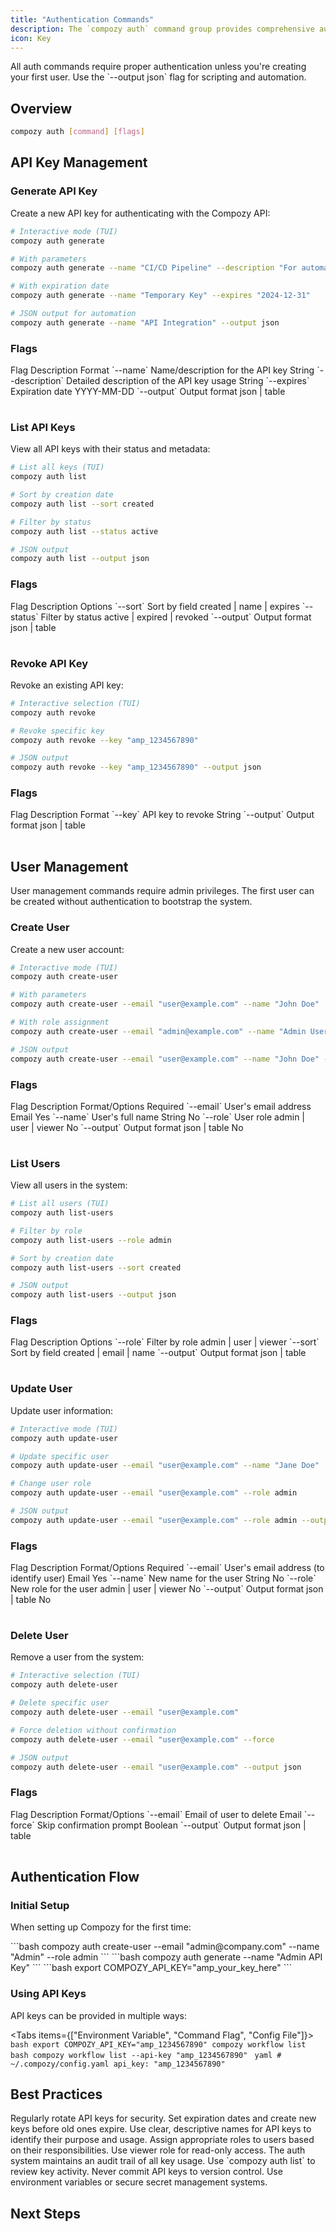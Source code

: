 ```yaml
---
title: "Authentication Commands"
description: The `compozy auth` command group provides comprehensive authentication and API key management capabilities. These commands support both interactive TUI and automation-friendly JSON output modes.
icon: Key
---
```


<Callout type="warning">
All auth commands require proper authentication unless you're creating your first user. Use the `--output json` flag for scripting and automation.
</Callout>

## Overview

```bash
compozy auth [command] [flags]
```

<FeatureCardList cols={2} size="sm">
  <FeatureCard
    title="API Key Management"
    description="Generate, list, and revoke API keys for secure authentication"
    icon="Key"
  />
  <FeatureCard
    title="User Administration"
    description="Create and manage user accounts with role-based access control"
    icon="Users"
  />
  <FeatureCard
    title="Interactive TUI"
    description="User-friendly text interface for simplified operations"
    icon="Terminal"
  />
  <FeatureCard
    title="Automation Ready"
    description="JSON output format for seamless CI/CD and script integration"
    icon="Bot"
  />
</FeatureCardList>

## API Key Management

### Generate API Key

Create a new API key for authenticating with the Compozy API:

```bash
# Interactive mode (TUI)
compozy auth generate

# With parameters
compozy auth generate --name "CI/CD Pipeline" --description "For automated deployments"

# With expiration date
compozy auth generate --name "Temporary Key" --expires "2024-12-31"

# JSON output for automation
compozy auth generate --name "API Integration" --output json
```

### Flags

<Table>
  <TableHeader>
    <TableRow>
      <TableHead>Flag</TableHead>
      <TableHead>Description</TableHead>
      <TableHead>Format</TableHead>
    </TableRow>
  </TableHeader>
  <TableBody>
    <TableRow>
      <TableCell>`--name`</TableCell>
      <TableCell>Name/description for the API key</TableCell>
      <TableCell>String</TableCell>
    </TableRow>
    <TableRow>
      <TableCell>`--description`</TableCell>
      <TableCell>Detailed description of the API key usage</TableCell>
      <TableCell>String</TableCell>
    </TableRow>
    <TableRow>
      <TableCell>`--expires`</TableCell>
      <TableCell>Expiration date</TableCell>
      <TableCell>YYYY-MM-DD</TableCell>
    </TableRow>
    <TableRow>
      <TableCell>`--output`</TableCell>
      <TableCell>Output format</TableCell>
      <TableCell>json | table</TableCell>
    </TableRow>
  </TableBody>
</Table>

### List API Keys

View all API keys with their status and metadata:

```bash
# List all keys (TUI)
compozy auth list

# Sort by creation date
compozy auth list --sort created

# Filter by status
compozy auth list --status active

# JSON output
compozy auth list --output json
```

### Flags

<Table>
  <TableHeader>
    <TableRow>
      <TableHead>Flag</TableHead>
      <TableHead>Description</TableHead>
      <TableHead>Options</TableHead>
    </TableRow>
  </TableHeader>
  <TableBody>
    <TableRow>
      <TableCell>`--sort`</TableCell>
      <TableCell>Sort by field</TableCell>
      <TableCell>created | name | expires</TableCell>
    </TableRow>
    <TableRow>
      <TableCell>`--status`</TableCell>
      <TableCell>Filter by status</TableCell>
      <TableCell>active | expired | revoked</TableCell>
    </TableRow>
    <TableRow>
      <TableCell>`--output`</TableCell>
      <TableCell>Output format</TableCell>
      <TableCell>json | table</TableCell>
    </TableRow>
  </TableBody>
</Table>

### Revoke API Key

Revoke an existing API key:

```bash
# Interactive selection (TUI)
compozy auth revoke

# Revoke specific key
compozy auth revoke --key "amp_1234567890"

# JSON output
compozy auth revoke --key "amp_1234567890" --output json
```

### Flags

<Table>
  <TableHeader>
    <TableRow>
      <TableHead>Flag</TableHead>
      <TableHead>Description</TableHead>
      <TableHead>Format</TableHead>
    </TableRow>
  </TableHeader>
  <TableBody>
    <TableRow>
      <TableCell>`--key`</TableCell>
      <TableCell>API key to revoke</TableCell>
      <TableCell>String</TableCell>
    </TableRow>
    <TableRow>
      <TableCell>`--output`</TableCell>
      <TableCell>Output format</TableCell>
      <TableCell>json | table</TableCell>
    </TableRow>
  </TableBody>
</Table>

## User Management

<Callout type="warning">
User management commands require admin privileges. The first user can be created without authentication to bootstrap the system.
</Callout>

### Create User

Create a new user account:

```bash
# Interactive mode (TUI)
compozy auth create-user

# With parameters
compozy auth create-user --email "user@example.com" --name "John Doe"

# With role assignment
compozy auth create-user --email "admin@example.com" --name "Admin User" --role admin

# JSON output
compozy auth create-user --email "user@example.com" --name "John Doe" --output json
```

### Flags

<Table>
  <TableHeader>
    <TableRow>
      <TableHead>Flag</TableHead>
      <TableHead>Description</TableHead>
      <TableHead>Format/Options</TableHead>
      <TableHead>Required</TableHead>
    </TableRow>
  </TableHeader>
  <TableBody>
    <TableRow>
      <TableCell>`--email`</TableCell>
      <TableCell>User's email address</TableCell>
      <TableCell>Email</TableCell>
      <TableCell>Yes</TableCell>
    </TableRow>
    <TableRow>
      <TableCell>`--name`</TableCell>
      <TableCell>User's full name</TableCell>
      <TableCell>String</TableCell>
      <TableCell>No</TableCell>
    </TableRow>
    <TableRow>
      <TableCell>`--role`</TableCell>
      <TableCell>User role</TableCell>
      <TableCell>admin | user | viewer</TableCell>
      <TableCell>No</TableCell>
    </TableRow>
    <TableRow>
      <TableCell>`--output`</TableCell>
      <TableCell>Output format</TableCell>
      <TableCell>json | table</TableCell>
      <TableCell>No</TableCell>
    </TableRow>
  </TableBody>
</Table>

### List Users

View all users in the system:

```bash
# List all users (TUI)
compozy auth list-users

# Filter by role
compozy auth list-users --role admin

# Sort by creation date
compozy auth list-users --sort created

# JSON output
compozy auth list-users --output json
```

### Flags

<Table>
  <TableHeader>
    <TableRow>
      <TableHead>Flag</TableHead>
      <TableHead>Description</TableHead>
      <TableHead>Options</TableHead>
    </TableRow>
  </TableHeader>
  <TableBody>
    <TableRow>
      <TableCell>`--role`</TableCell>
      <TableCell>Filter by role</TableCell>
      <TableCell>admin | user | viewer</TableCell>
    </TableRow>
    <TableRow>
      <TableCell>`--sort`</TableCell>
      <TableCell>Sort by field</TableCell>
      <TableCell>created | email | name</TableCell>
    </TableRow>
    <TableRow>
      <TableCell>`--output`</TableCell>
      <TableCell>Output format</TableCell>
      <TableCell>json | table</TableCell>
    </TableRow>
  </TableBody>
</Table>

### Update User

Update user information:

```bash
# Interactive mode (TUI)
compozy auth update-user

# Update specific user
compozy auth update-user --email "user@example.com" --name "Jane Doe"

# Change user role
compozy auth update-user --email "user@example.com" --role admin

# JSON output
compozy auth update-user --email "user@example.com" --role admin --output json
```

### Flags

<Table>
  <TableHeader>
    <TableRow>
      <TableHead>Flag</TableHead>
      <TableHead>Description</TableHead>
      <TableHead>Format/Options</TableHead>
      <TableHead>Required</TableHead>
    </TableRow>
  </TableHeader>
  <TableBody>
    <TableRow>
      <TableCell>`--email`</TableCell>
      <TableCell>User's email address (to identify user)</TableCell>
      <TableCell>Email</TableCell>
      <TableCell>Yes</TableCell>
    </TableRow>
    <TableRow>
      <TableCell>`--name`</TableCell>
      <TableCell>New name for the user</TableCell>
      <TableCell>String</TableCell>
      <TableCell>No</TableCell>
    </TableRow>
    <TableRow>
      <TableCell>`--role`</TableCell>
      <TableCell>New role for the user</TableCell>
      <TableCell>admin | user | viewer</TableCell>
      <TableCell>No</TableCell>
    </TableRow>
    <TableRow>
      <TableCell>`--output`</TableCell>
      <TableCell>Output format</TableCell>
      <TableCell>json | table</TableCell>
      <TableCell>No</TableCell>
    </TableRow>
  </TableBody>
</Table>

### Delete User

Remove a user from the system:

```bash
# Interactive selection (TUI)
compozy auth delete-user

# Delete specific user
compozy auth delete-user --email "user@example.com"

# Force deletion without confirmation
compozy auth delete-user --email "user@example.com" --force

# JSON output
compozy auth delete-user --email "user@example.com" --output json
```

### Flags

<Table>
  <TableHeader>
    <TableRow>
      <TableHead>Flag</TableHead>
      <TableHead>Description</TableHead>
      <TableHead>Format/Options</TableHead>
    </TableRow>
  </TableHeader>
  <TableBody>
    <TableRow>
      <TableCell>`--email`</TableCell>
      <TableCell>Email of user to delete</TableCell>
      <TableCell>Email</TableCell>
    </TableRow>
    <TableRow>
      <TableCell>`--force`</TableCell>
      <TableCell>Skip confirmation prompt</TableCell>
      <TableCell>Boolean</TableCell>
    </TableRow>
    <TableRow>
      <TableCell>`--output`</TableCell>
      <TableCell>Output format</TableCell>
      <TableCell>json | table</TableCell>
    </TableRow>
  </TableBody>
</Table>

## Authentication Flow

### Initial Setup

When setting up Compozy for the first time:

<Steps numbered>
  <Step
    title="Create the first admin user"
    description="Bootstrap the system with an initial administrator account"
  >
    ```bash
    compozy auth create-user --email "admin@company.com" --name "Admin" --role admin
    ```
  </Step>
  <Step
    title="Generate an API key"
    description="Create an authentication key for API access"
  >
    ```bash
    compozy auth generate --name "Admin API Key"
    ```
  </Step>
  <Step
    title="Set the API key in your environment"
    description="Configure the key for automatic authentication"
  >
    ```bash
    export COMPOZY_API_KEY="amp_your_key_here"
    ```
  </Step>
</Steps>

### Using API Keys

API keys can be provided in multiple ways:

<Tabs items={["Environment Variable", "Command Flag", "Config File"]}>
  <Tab value="Environment Variable">
    ```bash
    export COMPOZY_API_KEY="amp_1234567890"
    compozy workflow list
    ```
  </Tab>
  <Tab value="Command Flag">
    ```bash
    compozy workflow list --api-key "amp_1234567890"
    ```
  </Tab>
  <Tab value="Config File">
    ```yaml
    # ~/.compozy/config.yaml
    api_key: "amp_1234567890"
    ```
  </Tab>
</Tabs>

## Best Practices

<List>
  <ListItem title="Key Rotation" icon="RotateCcw">
    Regularly rotate API keys for security. Set expiration dates and create new keys before old ones expire.
  </ListItem>
  <ListItem title="Descriptive Names" icon="Tag">
    Use clear, descriptive names for API keys to identify their purpose and usage.
  </ListItem>
  <ListItem title="Role-Based Access" icon="Shield">
    Assign appropriate roles to users based on their responsibilities. Use viewer role for read-only access.
  </ListItem>
  <ListItem title="Audit Trail" icon="FileSearch">
    The auth system maintains an audit trail of all key usage. Use `compozy auth list` to review key activity.
  </ListItem>
  <ListItem title="Secure Storage" icon="Lock">
    Never commit API keys to version control. Use environment variables or secure secret management systems.
  </ListItem>
</List>

## Next Steps

<ReferenceCardList>
  <ReferenceCard
    title="Configuration Commands"
    description="Manage global settings and project configuration"
    href="/docs/cli/config-commands"
    icon="Settings"
  />
  <ReferenceCard
    title="Workflow Commands"
    description="Execute, deploy, and monitor AI workflows"
    href="/docs/cli/workflow-commands"
    icon="Workflow"
  />
  <ReferenceCard
    title="Project Commands"
    description="Initialize and manage Compozy projects"
    href="/docs/cli/project-commands"
    icon="FolderOpen"
  />
</ReferenceCardList>
